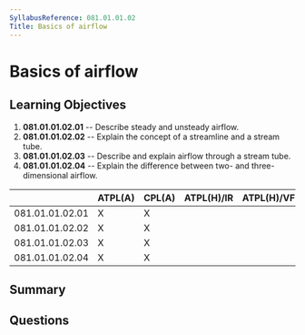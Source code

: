 ```yaml
---
SyllabusReference: 081.01.01.02
Title: Basics of airflow
---
```


# Basics of airflow

## Learning Objectives

1. **081.01.01.02.01** -- Describe steady and unsteady airflow.
2. **081.01.01.02.02** -- Explain the concept of a streamline and a stream tube.
3. **081.01.01.02.03** -- Describe and explain airflow through a stream tube.
4. **081.01.01.02.04** -- Explain the difference between two- and
   three-dimensional airflow.

|                 | ATPL(A) | CPL(A) | ATPL(H)/IR | ATPL(H)/VFR | CPL(H) | IR  | CBIR(A) |
| --------------- | ------- | ------ | ---------- | ----------- | ------ | --- | ------- |
| 081.01.01.02.01 | X       | X      |            |             |        |     |         |
| 081.01.01.02.02 | X       | X      |            |             |        |     |         |
| 081.01.01.02.03 | X       | X      |            |             |        |     |         |
| 081.01.01.02.04 | X       | X      |            |             |        |     |         |

## Summary

## Questions
